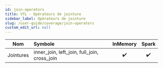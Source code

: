 ```yaml
---
id: join-operators
title: VTL - Opérateurs de jointure
sidebar_label: Opérateurs de jointure
slug: /user-guide/coverage/join-operators
custom_edit_url: null
---
```


| Nom       | Symbole                                      |      InMemory      |       Spark        |
| --------- | :------------------------------------------- | :----------------: | :----------------: |
| Jointures | inner_join, left_join, full_join, cross_join | :heavy_check_mark: | :heavy_check_mark: |
